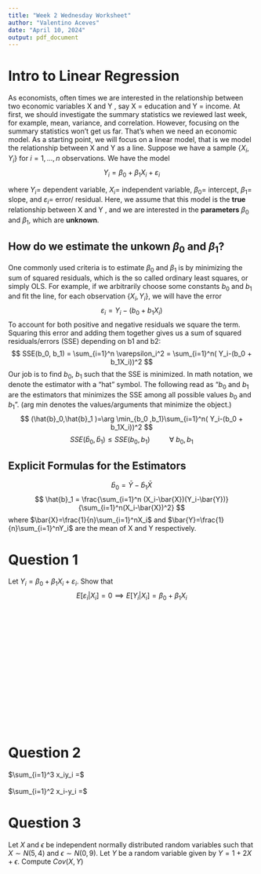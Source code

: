 ```yaml
---
title: "Week 2 Wednesday Worksheet"
author: "Valentino Aceves"
date: "April 10, 2024"
output: pdf_document
---
```


# Intro to Linear Regression

As economists, often times we are interested in the relationship between two economic variables X and Y , say X = education and Y = income. At first, we should investigate the summary statistics we reviewed last week, for example, mean, variance, and correlation. However, focusing on the summary statistics won’t get us far. That’s when we need an economic model. As a starting point, we will focus on a linear model, that is we model the relationship between X and Y as a line. Suppose we have a sample $\{X_i, Y_i\}$ for $i=1,...,n$ observations. We have the model
$$
Y_i = \beta_0 + \beta_1 X_i + \varepsilon_i
$$

where $Y_i=$ dependent variable, $X_i=$ independent variable, $\beta_0=$ intercept, $\beta_1=$ slope, and $\varepsilon_i=$ error/ residual. Here, we assume that this model is the **true** relationship between X and Y , and we are interested in the **parameters** $\beta_0$ and $\beta_1$, which are **unknown**.

## How do we estimate the unkown $\beta_0$ and  $\beta_1$?

One commonly used criteria is to estimate $\beta_0$ and $\beta_1$ is by minimizing the sum of squared residuals, which is the so called ordinary least squares, or simply OLS. For example, if we arbitrarily choose some constants $b_0$ and $b_1$ and fit the line, for each observation $\{X_i, Y_i\}$, we will have the error 
$$
\varepsilon_i = Y_i-(b_0 + b_1X_i)
$$
To account for both positive and negative residuals we square the term. Squaring this error and adding them together gives us a sum of squared residuals/errors (SSE)
depending on b1 and b2:
$$
SSE(b_0, b_1) = \sum_{i=1}^n \varepsilon_i^2 = \sum_{i=1}^n( Y_i-(b_0 + b_1X_i))^2
$$
Our job is to find $b_0$, $b_1$ such that the SSE is minimized. In math notation, we denote the estimator with a "hat" symbol. The following read as “$b_0$ and $b_1$ are the estimators that minimizes the SSE among all possible values $b_0$ and $b_1$”. (arg min denotes the values/arguments that minimize the object.) 
$$
(\hat{b}_0,\hat{b}_1 )=\arg \min_{b_0 ,b_1}\sum_{i=1}^n( Y_i-(b_0 + b_1X_i))^2
$$
$$
SSE(\hat{b}_0,\hat{b}_1 ) \le SSE(b_0, b_1)\ \ \ \ \ \ \ \ \ \  \forall \ b_0, b_1
$$

## Explicit Formulas for the Estimators

$$
\hat{b}_0 = \bar{Y}- \hat{b}_1 \bar{X}
$$
$$
\hat{b}_1 = \frac{\sum_{i=1}^n (X_i-\bar{X})(Y_i-\bar{Y})}{\sum_{i=1}^n(X_i-\bar{X})^2}
$$
where $\bar{X}=\frac{1}{n}\sum_{i=1}^nX_i$ and $\bar{Y}=\frac{1}{n}\sum_{i=1}^nY_i$ are the mean of X and Y respectively.


# Question 1

Let $Y_i = \beta_0 + \beta_1 X_i + \varepsilon_i$. Show that
$$
E[\varepsilon_i | X_i]=0 \implies E[Y_i|X_i]=\beta_0 + \beta_1 X_i
$$

\
\
\
\
\
\
\
\
\
\
\
\
\
\


<!-- **Answer:** -->
<!-- $$ -->
<!-- \begin{aligned} -->
<!-- E[Y_i|X_i] &= E[\beta_0 + \beta_1 X_i + \varepsilon_i|X_i] \\ -->
<!-- &= E[\beta_0|X_i] + E[\beta_1X_i|X_i]+E[\varepsilon_i | X_i] \\ -->
<!-- &=\beta_0 + \beta_1 X_i -->
<!-- \end{aligned} -->
<!-- $$ -->

# Question 2

$\sum_{i=1}^3 x_iy_i =$
\
\
$\sum_{i=1}^2 x_i-y_i =$

# Question 3

Let $X$ and $\epsilon$ be independent normally distributed random variables such that $X\sim N(5,4)$ and  $\epsilon \sim N(0,9).$ Let $Y$ be a random variable given by $Y = 1 + 2X + \epsilon.$ Compute $Cov(X,Y)$

